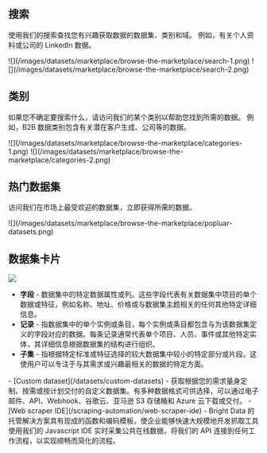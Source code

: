 ## 搜索
使用我们的搜索查找您有兴趣获取数据的数据集、类别和域。 例如，有关个人资料或公司的 LinkedIn 数据。

<Frame>
![](/images/datasets/marketplace/browse-the-marketplace/search-1.png)
![](/images/datasets/marketplace/browse-the-marketplace/search-2.png)
</Frame>

## 类别
如果您不确定要搜索什么，请访问我们的某个类别以帮助您找到所需的数据。 例如，B2B 数据类别包含有关潜在客户生成、公司等的数据。

<Frame>
![](/images/datasets/marketplace/browse-the-marketplace/categories-1.png)
![](/images/datasets/marketplace/browse-the-marketplace/categories-2.png)
</Frame>

## 热门数据集
访问我们在市场上最受欢迎的数据集，立即获得所需的数据。

<Frame>
![](/images/datasets/marketplace/browse-the-marketplace/popluar-datasets.png)
</Frame>

## 数据集卡片
![](/images/datasets/marketplace/browse-the-marketplace/dataset-card.png)
- **字段** - 数据集中的特定数据属性或列。这些字段代表有关数据集中项目的单个数据或特征，例如名称、地址、价格或与数据集主题相关的任何其他特定详细信息。
- **记录** - 指数据集中的单个实例或条目，每个实例或条目都包含与为该数据集定义的字段对应的数据。每条记录通常代表单个项目、人员、事件或其他特定实体，其详细信息根据数据集的结构进行组织。
- **子集** - 指根据特定标准或特征选择的较大数据集中较小的特定部分或片段。这使用户可以专注于与其需求或兴趣最相关的数据的特定方面。

<Tip>
<Accordion title="找不到您要找的东西？">
- [Custom dataset](/datasets/custom-datasets) - 获取根据您的需求量身定制、按需或按计划交付的自定义数据集。有多种数据格式可供选择，可以通过电子邮件、API、Webhook、谷歌云、亚马逊 S3 存储桶和 Azure 云下载或交付。
- [Web scraper IDE](/scraping-automation/web-scraper-ide) - Bright Data 的托管解决方案具有现成的函数和编码模板，使企业能够快速大规模地开发抓取工具 使用我们的 Javascript IDE 实时采集公共在线数据，将我们的 API 连接到任何工作流程，以实现顺畅而简化的流程。
</Accordion>
</Tip>

